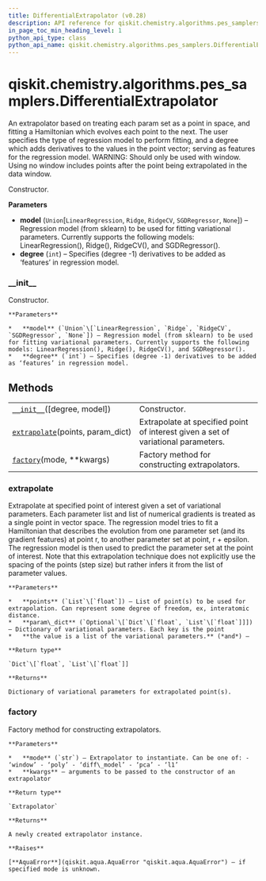 ```yaml
---
title: DifferentialExtrapolator (v0.28)
description: API reference for qiskit.chemistry.algorithms.pes_samplers.DifferentialExtrapolator in qiskit v0.28
in_page_toc_min_heading_level: 1
python_api_type: class
python_api_name: qiskit.chemistry.algorithms.pes_samplers.DifferentialExtrapolator
---
```


<span id="qiskit-chemistry-algorithms-pes-samplers-differentialextrapolator" />

# qiskit.chemistry.algorithms.pes\_samplers.DifferentialExtrapolator

<Class id="qiskit.chemistry.algorithms.pes_samplers.DifferentialExtrapolator" isDedicatedPage={true} github="https://github.com/qiskit-community/qiskit-aqua/tree/stable/0.9/qiskit/chemistry/algorithms/pes_samplers/extrapolator.py" signature="DifferentialExtrapolator(degree=1, model=None)" modifiers="class">
  An extrapolator based on treating each param set as a point in space, and fitting a Hamiltonian which evolves each point to the next. The user specifies the type of regression model to perform fitting, and a degree which adds derivatives to the values in the point vector; serving as features for the regression model. WARNING: Should only be used with window. Using no window includes points after the point being extrapolated in the data window.

  Constructor.

  **Parameters**

  *   **model** (`Union`\[`LinearRegression`, `Ridge`, `RidgeCV`, `SGDRegressor`, `None`]) – Regression model (from sklearn) to be used for fitting variational parameters. Currently supports the following models: LinearRegression(), Ridge(), RidgeCV(), and SGDRegressor().
  *   **degree** (`int`) – Specifies (degree -1) derivatives to be added as ‘features’ in regression model.

  ### \_\_init\_\_

  <Function id="qiskit.chemistry.algorithms.pes_samplers.DifferentialExtrapolator.__init__" signature="__init__(degree=1, model=None)">
    Constructor.

    **Parameters**

    *   **model** (`Union`\[`LinearRegression`, `Ridge`, `RidgeCV`, `SGDRegressor`, `None`]) – Regression model (from sklearn) to be used for fitting variational parameters. Currently supports the following models: LinearRegression(), Ridge(), RidgeCV(), and SGDRegressor().
    *   **degree** (`int`) – Specifies (degree -1) derivatives to be added as ‘features’ in regression model.
  </Function>

  ## Methods

  |                                                                                                                                                                                                      |                                                                                   |
  | ---------------------------------------------------------------------------------------------------------------------------------------------------------------------------------------------------- | --------------------------------------------------------------------------------- |
  | [`__init__`](#qiskit.chemistry.algorithms.pes_samplers.DifferentialExtrapolator.__init__ "qiskit.chemistry.algorithms.pes_samplers.DifferentialExtrapolator.__init__")(\[degree, model])             | Constructor.                                                                      |
  | [`extrapolate`](#qiskit.chemistry.algorithms.pes_samplers.DifferentialExtrapolator.extrapolate "qiskit.chemistry.algorithms.pes_samplers.DifferentialExtrapolator.extrapolate")(points, param\_dict) | Extrapolate at specified point of interest given a set of variational parameters. |
  | [`factory`](#qiskit.chemistry.algorithms.pes_samplers.DifferentialExtrapolator.factory "qiskit.chemistry.algorithms.pes_samplers.DifferentialExtrapolator.factory")(mode, \*\*kwargs)                | Factory method for constructing extrapolators.                                    |

  ### extrapolate

  <Function id="qiskit.chemistry.algorithms.pes_samplers.DifferentialExtrapolator.extrapolate" signature="extrapolate(points, param_dict)">
    Extrapolate at specified point of interest given a set of variational parameters. Each parameter list and list of numerical gradients is treated as a single point in vector space. The regression model tries to fit a Hamiltonian that describes the evolution from one parameter set (and its gradient features) at point r, to another parameter set at point, r + epsilon. The regression model is then used to predict the parameter set at the point of interest. Note that this extrapolation technique does not explicitly use the spacing of the points (step size) but rather infers it from the list of parameter values.

    **Parameters**

    *   **points** (`List`\[`float`]) – List of point(s) to be used for extrapolation. Can represent some degree of freedom, ex, interatomic distance.
    *   **param\_dict** (`Optional`\[`Dict`\[`float`, `List`\[`float`]]]) – Dictionary of variational parameters. Each key is the point
    *   **the value is a list of the variational parameters.** (*and*) –

    **Return type**

    `Dict`\[`float`, `List`\[`float`]]

    **Returns**

    Dictionary of variational parameters for extrapolated point(s).
  </Function>

  ### factory

  <Function id="qiskit.chemistry.algorithms.pes_samplers.DifferentialExtrapolator.factory" signature="factory(mode, **kwargs)" modifiers="static">
    Factory method for constructing extrapolators.

    **Parameters**

    *   **mode** (`str`) – Extrapolator to instantiate. Can be one of: - ‘window’ - ‘poly’ - ‘diff\_model’ - ‘pca’ - ‘l1’
    *   **kwargs** – arguments to be passed to the constructor of an extrapolator

    **Return type**

    `Extrapolator`

    **Returns**

    A newly created extrapolator instance.

    **Raises**

    [**AquaError**](qiskit.aqua.AquaError "qiskit.aqua.AquaError") – if specified mode is unknown.
  </Function>
</Class>

